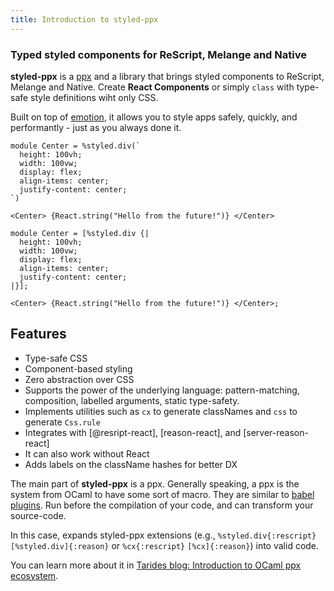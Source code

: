 ```yaml
---
title: Introduction to styled-ppx
---
```


### Typed styled components for ReScript, Melange and Native

**styled-ppx** is a [ppx](https://tarides.com/blog/2019-05-09-an-introduction-to-ocaml-ppx-ecosystem) and a library that brings styled components to ReScript, Melange and Native. Create **React Components** or simply `class` with type-safe style definitions wiht only CSS.

Built on top of [emotion](https://emotion.sh), it allows you to style apps safely, quickly, and performantly - just as you always done it.

```rescript
module Center = %styled.div(`
  height: 100vh;
  width: 100vw;
  display: flex;
  align-items: center;
  justify-content: center;
`)

<Center> {React.string("Hello from the future!")} </Center>
```
```reason
module Center = [%styled.div {|
  height: 100vh;
  width: 100vw;
  display: flex;
  align-items: center;
  justify-content: center;
|}];

<Center> {React.string("Hello from the future!")} </Center>;
```

## Features

- Type-safe CSS
- Component-based styling
- Zero abstraction over CSS
- Supports the power of the underlying language: pattern-matching, composition, labelled arguments, static type-safety.
- Implements utilities such as `cx` to generate classNames and `css` to generate `Css.rule`
- Integrates with [@resript-react], [reason-react], and [server-reason-react]
- It can also work without React
- Adds labels on the className hashes for better DX

The main part of **styled-ppx** is a ppx. Generally speaking, a ppx is the system from OCaml to have some sort of macro. They are similar to [babel plugins](https://babeljs.io/docs/en/plugins/). Run before the compilation of your code, and can transform your source-code.

In this case, expands styled-ppx extensions (e.g., `%styled.div{:rescript}` `[%styled.div]{:reason}` or `%cx{:rescript}` `[%cx]{:reason}`) into valid code.

You can learn more about it in [Tarides blog: Introduction to OCaml ppx ecosystem](https://tarides.com/blog/2019-05-09-an-introduction-to-ocaml-ppx-ecosystem).
